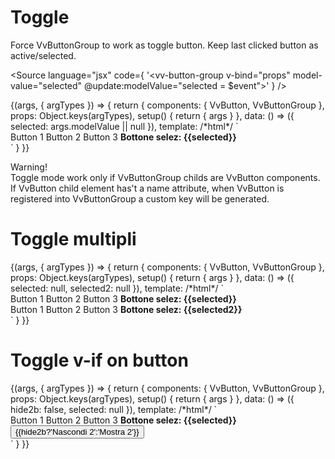 

<Meta title="Components/ButtonGroup/Toggle" component={VvButtonGroup} />

# Toggle

Force VvButtonGroup to work as toggle button. Keep last clicked button as active/selected.

<Source
	language="jsx"
	code={
		'<vv-button-group v-bind="props" model-value="selected" @update:modelValue="selected = $event"></vv-button-group>'
	}
/>

<Canvas>
	<Story name="toggle" args={{ modelValue: null }}>
		{(args, { argTypes }) => {
			return {
				components: { VvButton, VvButtonGroup },
				props: Object.keys(argTypes),
				setup() {
					return {
						args
					}
				},
				data: () => ({ selected: args.modelValue || null }),
				template:
					/*html*/
					`
					<div class="flex flex-row justify-between">
                        <vv-button-group toggle compact v-bind="args" :model-value="selected">
                            <vv-button name="1a">Button 1</vv-button>
                            <vv-button name="2b">Button 2</vv-button>
                            <vv-button name="3c">Button 3</vv-button>
                        </vv-button-group>
						<strong v-if="selected">Bottone selez: {{selected}}</strong> 
					</div>
                    `
			}
		}}
	</Story>
</Canvas>

Warning!<br/>
Toggle mode work only if VvButtonGroup childs are VvButton components.
If VvButton child element has't a name attribute, when VvButton is registered into VvButtonGroup a custom key will be generated.

# Toggle multipli

<Canvas>
	<Story name="toggle istanze multiple" args={{ modelValue: null }}>
		{(args, { argTypes }) => {
			return {
				components: { VvButton, VvButtonGroup },
				props: Object.keys(argTypes),
				setup() {
					return {
						args
					}
				},
				data: () => ({ selected: null, selected2: null }),
				template:
					/*html*/
					`
                        <div class="flex flex-row justify-between">
							<vv-button-group toggle compact v-bind="args" @update:modelValue="selected = $event" :model-value="selected">
								<vv-button name="1a">Button 1</vv-button>
								<vv-button name="2b">Button 2</vv-button>
								<vv-button name="3c">Button 3</vv-button>
							</vv-button-group>
							<strong v-if="selected">Bottone selez: {{selected}}</strong> 
						</div>
						<div class="flex flex-row justify-between mt-22">
							<vv-button-group toggle compact v-bind="args" @update:modelValue="selected2 = $event" :model-value="selected2">
								<vv-button name="1a">Button 1</vv-button>
								<vv-button name="2b">Button 2</vv-button>
								<vv-button name="3c">Button 3</vv-button>
							</vv-button-group>
							<strong v-if="selected2">Bottone selez: {{selected2}}</strong> 
						</div>
                    `
			}
		}}
	</Story>
</Canvas>

# Toggle v-if on button

<Canvas>
	<Story name="v-if on button" args={{ modelValue: null }}>
		{(args, { argTypes }) => {
			return {
				components: { VvButton, VvButtonGroup },
				props: Object.keys(argTypes),
				setup() {
					return {
						args
					}
				},
				data: () => ({ hide2b: false, selected: null }),
				template:
					/*html*/
					`
					<div class="flex flex-col">
						<div class="flex flex-row justify-between">
							<vv-button-group toggle compact v-bind="args" @update:modelValue="selected = $event" :model-value="selected">
								<vv-button name="1">Button 1</vv-button>
								<vv-button name="2" v-if="hide2b">Button 2</vv-button>
								<vv-button name="3">Button 3</vv-button>
							</vv-button-group>
							<strong v-if="selected">Bottone selez: {{selected}}</strong> 
						</div>
						<button class="vv-button vv-button--secondary mt-22" @click="hide2b = !hide2b"> 
							<label> {{hide2b?'Nascondi 2':'Mostra 2'}}</label>
						</button>
					</div>
                    `
			}
		}}
	</Story>
</Canvas>
